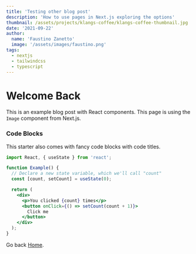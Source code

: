 ```yaml
---
title: 'Testing other blog post'
description: 'How to use pages in Next.js exploring the options'
thumbnail: /assets/projects/klangs-coffee/klangs-coffee-thumbnail.jpg
date: '2021-09-22'
author:
  name: 'Faustino Zanetto'
  image: '/assets/images/faustino.png'
tags:
  - nextjs
  - tailwindcss
  - typescript
---
```


<h1 className="text-4xl font-bold">Welcome Back</h1>

This is an example blog post with React components. This page is using the `Image` component from Next.js.

### Code Blocks

This starter also comes with fancy code blocks with code titles.

```jsx:example.jsx
import React, { useState } from 'react';

function Example() {
  // Declare a new state variable, which we'll call "count"
  const [count, setCount] = useState(0);

  return (
    <div>
      <p>You clicked {count} times</p>
      <button onClick={() => setCount(count + 1)}>
        Click me
      </button>
    </div>
  );
}
```

Go back [Home](/).
